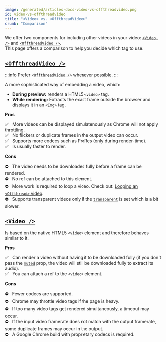 ```yaml
---
image: /generated/articles-docs-video-vs-offthreadvideo.png
id: video-vs-offthreadvideo
title: "<Video> vs. <OffthreadVideo>"
crumb: "Comparison"
---
```


We offer two components for including other videos in your video: [`<Video />`](/docs/video) and [`<OffthreadVideo />`](/docs/offthreadvideo).  
This page offers a comparison to help you decide which tag to use.

## [`<OffthreadVideo />`](/docs/offthreadvideo)

:::info
Prefer [`<OffthreadVideo />`](/docs/offthreadvideo) whenever possible.
:::

A more sophisticated way of embedding a video, which:

- **During preview:** renders a HTML5 `<video>` tag.
- **While rendering:** Extracts the exact frame outside the browser and displays it in an [`<Img>`](/docs/img) tag.

**Pros**

✅ &nbsp; More videos can be displayed simulatenously as Chrome will not apply throttling.  
✅ &nbsp; No flickers or duplicate frames in the output video can occur.  
✅ &nbsp; Supports more codecs such as ProRes (only during render-time).  
✅ &nbsp; Is usually faster to render.

**Cons**

⛔ &nbsp; The video needs to be downloaded fully before a frame can be rendered.  
⛔ &nbsp; No ref can be attached to this element.  
⛔ &nbsp; More work is required to loop a video. Check out: [Looping an `<Offthread>` video](/docs/offthreadvideo#looping-a-video).  
⛔ &nbsp; Supports transparent videos only if the [`transparent`](/docs/offthreadvideo#transparent) is set which is a bit slower.

## [`<Video />`](/docs/video)

Is based on the native HTML5 `<video>` element and therefore behaves similar to it.

**Pros**

✅ &nbsp; Can render a video without having it to be downloaded fully (if you don't pass the [`muted`](/docs/video/#muted) prop, the video will still be downloaded fully to extract its audio).  
✅ &nbsp; You can attach a ref to the `<video>` element.  

**Cons**

⛔ &nbsp; Fewer codecs are supported.  
⛔ &nbsp; Chrome may throttle video tags if the page is heavy.  
⛔ &nbsp; If too many video tags get rendered simultaneously, a timeout may occur.  
⛔ &nbsp; If the input video framerate does not match with the output framerate, some duplicate frames may occur in the output.  
⛔ &nbsp; A Google Chrome build with proprietary codecs is required.  

